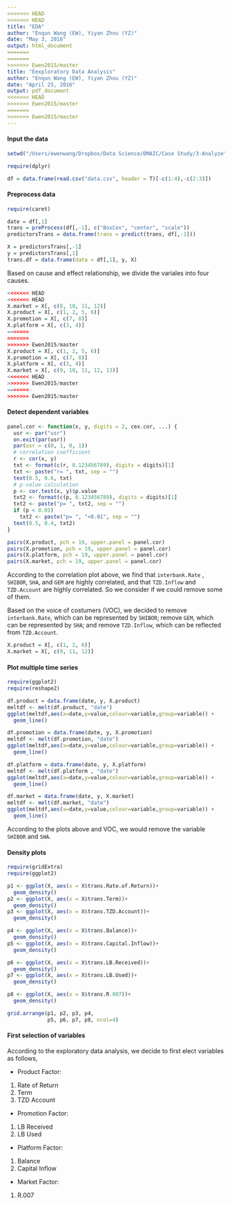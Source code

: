 ```yaml
---
<<<<<<< HEAD
<<<<<<< HEAD
title: "EDA"
author: "Enqun Wang (EW), Yiyan Zhou (YZ)"
date: "May 3, 2016"
output: html_document
=======
=======
>>>>>>> Ewen2015/master
title: "Eexploratory Data Analysis"
author: "Enqun Wang (EW), Yiyan Zhou (YZ)"
date: "April 25, 2016"
output: pdf_document
<<<<<<< HEAD
>>>>>>> Ewen2015/master
=======
>>>>>>> Ewen2015/master
---
```


#### Input the data

```r
setwd("/Users/ewenwang/Dropbox/Data Science/DMAIC/Case Study/3-Analyze")

require(dplyr)

df = data.frame(read.csv("data.csv", header = T)[-c(1:4),-c(2:3)])
```

#### Preprocess data

```r
require(caret)

date = df[,1]
trans = preProcess(df[,-1], c("BoxCox", "center", "scale"))
predictorsTrans = data.frame(trans = predict(trans, df[,-1]))

X = predictorsTrans[,-1]
y = predictorsTrans[,1]
trans.df = data.frame(data = df[,1], y, X)
```

Based on cause and effect relationship, we divide the variales into four causes.

```r
<<<<<<< HEAD
<<<<<<< HEAD
X.market = X[, c(8, 10, 11, 12)]
X.product = X[, c(1, 2, 5, 6)]
X.promotion = X[, c(7, 8)]
X.platform = X[, c(3, 4)]
=======
=======
>>>>>>> Ewen2015/master
X.product = X[, c(1, 2, 5, 6)]
X.promotion = X[, c(7, 8)]
X.platform = X[, c(3, 4)]
X.market = X[, c(9, 10, 11, 12, 13)]
<<<<<<< HEAD
>>>>>>> Ewen2015/master
=======
>>>>>>> Ewen2015/master
```

#### Detect dependent variables

```r
panel.cor <- function(x, y, digits = 2, cex.cor, ...) {
  usr <- par("usr")
  on.exit(par(usr))
  par(usr = c(0, 1, 0, 1))
  # correlation coefficient
  r <- cor(x, y)
  txt <- format(c(r, 0.123456789), digits = digits)[1]
  txt <- paste("r= ", txt, sep = "")
  text(0.5, 0.6, txt)
  # p-value calculation
  p <- cor.test(x, y)$p.value
  txt2 <- format(c(p, 0.123456789), digits = digits)[1]
  txt2 <- paste("p= ", txt2, sep = "")
  if (p < 0.01) 
    txt2 <- paste("p= ", "<0.01", sep = "")
  text(0.5, 0.4, txt2)
}

pairs(X.product, pch = 19, upper.panel = panel.cor)
pairs(X.promotion, pch = 19, upper.panel = panel.cor)
pairs(X.platform, pch = 19, upper.panel = panel.cor)
pairs(X.market, pch = 19, upper.panel = panel.cor)
```

According to the correlation plot above, we find that `interbank.Rate` , `SHIBOR`, `SHA`, and `GEM` are highly correlated, and that `TZD.Inflow` and `TZD.Account` are highly correlated. So we consider if we could remove some of them. 

Based on the voice of costumers (VOC), we decided to remove `interbank.Rate`, which can be represented by `SHIBOR`; remove `GEM`, which can be represented by `SHA`; and remove `TZD.Inflow`, which can be reflected from `TZD.Account`.

```r
X.product = X[, c(1, 2, 6)]
X.market = X[, c(9, 11, 12)]
```

#### Plot multiple time series

```r
require(ggplot2)
require(reshape2)

df.product = data.frame(date, y, X.product)
meltdf <- melt(df.product, "date")
ggplot(meltdf,aes(x=date,y=value,colour=variable,group=variable)) +
  geom_line()

df.promotion = data.frame(date, y, X.promotion)
meltdf <- melt(df.promotion, "date")
ggplot(meltdf,aes(x=date,y=value,colour=variable,group=variable)) +
  geom_line()

df.platform = data.frame(date, y, X.platform)
meltdf <- melt(df.platform , "date")
ggplot(meltdf,aes(x=date,y=value,colour=variable,group=variable)) +
  geom_line()

df.market = data.frame(date, y, X.market)
meltdf <- melt(df.market, "date")
ggplot(meltdf,aes(x=date,y=value,colour=variable,group=variable)) +
  geom_line()
```

According to the plots above and VOC, we would remove the variable `SHIBOR` and `SHA`.

#### Density plots

```r
require(gridExtra)
require(ggplot2)

p1 <- ggplot(X, aes(x = X$trans.Rate.of.Return))+
  geom_density()
p2 <- ggplot(X, aes(x = X$trans.Term))+
  geom_density()
p3 <- ggplot(X, aes(x = X$trans.TZD.Account))+
  geom_density()

p4 <- ggplot(X, aes(x = X$trans.Balance))+
  geom_density()
p5 <- ggplot(X, aes(x = X$trans.Capital.Inflow))+
  geom_density()

p6 <- ggplot(X, aes(x = X$trans.LB.Received))+
  geom_density()
p7 <- ggplot(X, aes(x = X$trans.LB.Used))+
  geom_density()

p8 <- ggplot(X, aes(x = X$trans.R.007))+
  geom_density()

grid.arrange(p1, p2, p3, p4,
             p5, p6, p7, p8, ncol=4)
```

#### First selection of variables

According to the exploratory data analysis, we decide to first elect variables as follows,

- Product Factor:

1. Rate of Return
2. Term
3. TZD Account

- Promotion Factor:

1. LB Received
2. LB Used

- Platform Factor:

1. Balance
2. Capital Inflow

- Market Factor:

1. R.007




